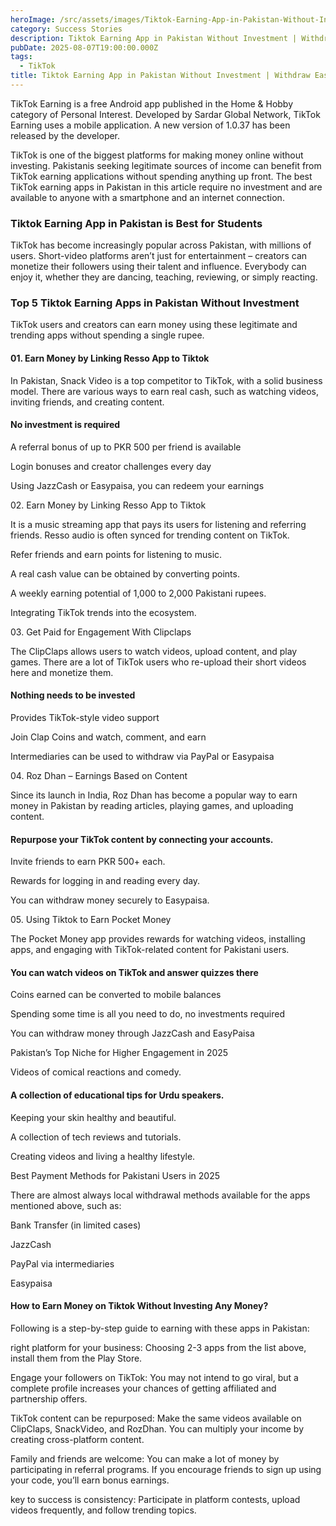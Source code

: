 ```yaml
---
heroImage: /src/assets/images/Tiktok-Earning-App-in-Pakistan-Without-Investment.jpg
category: Success Stories
description: Tiktok Earning App in Pakistan Without Investment | Withdraw EasyPaisa
pubDate: 2025-08-07T19:00:00.000Z
tags:
  - TikTok
title: Tiktok Earning App in Pakistan Without Investment | Withdraw EasyPaisa
---
```


TikTok Earning is a free Android app published in the Home & Hobby category of Personal Interest. Developed by Sardar Global Network, TikTok Earning uses a mobile application. A new version of 1.0.37 has been released by the developer.

TikTok is one of the biggest platforms for making money online without investing. Pakistanis seeking legitimate sources of income can benefit from TikTok earning applications without spending anything up front. The best TikTok earning apps in Pakistan in this article require no investment and are available to anyone with a smartphone and an internet connection.

### Tiktok Earning App in Pakistan is Best for Students

TikTok has become increasingly popular across Pakistan, with millions of users. Short-video platforms aren’t just for entertainment – creators can monetize their followers using their talent and influence. Everybody can enjoy it, whether they are dancing, teaching, reviewing, or simply reacting.

### Top 5 Tiktok Earning Apps in Pakistan Without Investment

TikTok users and creators can earn money using these legitimate and trending apps without spending a single rupee.

#### 01. Earn Money by Linking Resso App to Tiktok

In Pakistan, Snack Video is a top competitor to TikTok, with a solid business model. There are various ways to earn real cash, such as watching videos, inviting friends, and creating content.

#### No investment is required

A referral bonus of up to PKR 500 per friend is available

Login bonuses and creator challenges every day

Using JazzCash or Easypaisa, you can redeem your earnings

02\. Earn Money by Linking Resso App to Tiktok

It is a music streaming app that pays its users for listening and referring friends. Resso audio is often synced for trending content on TikTok.

Refer friends and earn points for listening to music.

A real cash value can be obtained by converting points.

A weekly earning potential of 1,000 to 2,000 Pakistani rupees.

Integrating TikTok trends into the ecosystem.

03\. Get Paid for Engagement With Clipclaps

The ClipClaps allows users to watch videos, upload content, and play games. There are a lot of TikTok users who re-upload their short videos here and monetize them.

#### Nothing needs to be invested

Provides TikTok-style video support

Join Clap Coins and watch, comment, and earn

Intermediaries can be used to withdraw via PayPal or Easypaisa

04\. Roz Dhan – Earnings Based on Content

Since its launch in India, Roz Dhan has become a popular way to earn money in Pakistan by reading articles, playing games, and uploading content.

#### Repurpose your TikTok content by connecting your accounts.

Invite friends to earn PKR 500+ each.

Rewards for logging in and reading every day.

You can withdraw money securely to Easypaisa.

05\. Using Tiktok to Earn Pocket Money

The Pocket Money app provides rewards for watching videos, installing apps, and engaging with TikTok-related content for Pakistani users.

#### You can watch videos on TikTok and answer quizzes there

Coins earned can be converted to mobile balances

Spending some time is all you need to do, no investments required

You can withdraw money through JazzCash and EasyPaisa

Pakistan’s Top Niche for Higher Engagement in 2025

Videos of comical reactions and comedy.

#### A collection of educational tips for Urdu speakers.

Keeping your skin healthy and beautiful.

A collection of tech reviews and tutorials.

Creating videos and living a healthy lifestyle.

Best Payment Methods for Pakistani Users in 2025

There are almost always local withdrawal methods available for the apps mentioned above, such as:

Bank Transfer (in limited cases)

JazzCash

PayPal via intermediaries

Easypaisa

#### How to Earn Money on Tiktok Without Investing Any Money?

Following is a step-by-step guide to earning with these apps in Pakistan:

right platform for your business: Choosing 2-3 apps from the list above, install them from the Play Store.

Engage your followers on TikTok: You may not intend to go viral, but a complete profile increases your chances of getting affiliated and partnership offers.

TikTok content can be repurposed: Make the same videos available on ClipClaps, SnackVideo, and RozDhan. You can multiply your income by creating cross-platform content.

Family and friends are welcome: You can make a lot of money by participating in referral programs. If you encourage friends to sign up using your code, you’ll earn bonus earnings.

key to success is consistency: Participate in platform contests, upload videos frequently, and follow trending topics.
